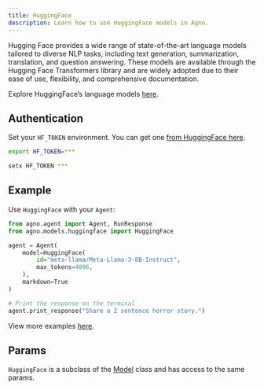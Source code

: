 ```yaml
---
title: HuggingFace
description: Learn how to use HuggingFace models in Agno.
---
```


Hugging Face provides a wide range of state-of-the-art language models tailored to diverse NLP tasks,
including text generation, summarization, translation, and question answering.
These models are available through the Hugging Face Transformers library and are widely
adopted due to their ease of use, flexibility, and comprehensive documentation.

Explore HuggingFace’s language models [here](https://huggingface.co/docs/text-generation-inference/en/supported_models).

## Authentication

Set your `HF_TOKEN` environment. You can get one [from HuggingFace here](https://huggingface.co/settings/tokens).

<CodeGroup>

```bash Mac
export HF_TOKEN=***
```

```bash Windows
setx HF_TOKEN ***
```

</CodeGroup>

## Example

Use `HuggingFace` with your `Agent`:

<CodeGroup>

```python agent.py
from agno.agent import Agent, RunResponse
from agno.models.huggingface import HuggingFace

agent = Agent(
    model=HuggingFace(
        id="meta-llama/Meta-Llama-3-8B-Instruct",
        max_tokens=4096,
    ),
    markdown=True
)

# Print the response on the terminal
agent.print_response("Share a 2 sentence horror story.")
```

</CodeGroup>

<Note> View more examples [here](/examples/models/huggingface/basic). </Note>

## Params

<Snippet file="model-hf-params.mdx" />

`HuggingFace` is a subclass of the [Model](/reference/models/model) class and has access to the same params.

